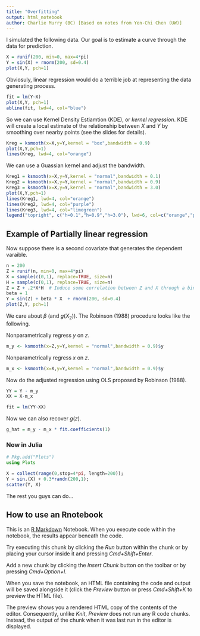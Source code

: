 ```yaml
---
title: "Overfitting"
output: html_notebook
author: Charlie Murry (BC) [Based on notes from Yen-Chi Chen (UW)]
---
```



I simulated the following data. Our goal is to estimate a curve through the data for prediction.

```r
X = runif(200, min=0, max=4*pi)
Y = sin(X) + rnorm(200, sd=0.4)
plot(X,Y, pch=1)
```

Obviosuly, linear regression would do a terrible job at representing the data generating process.

```r
fit = lm(Y~X)
plot(X,Y, pch=1)
abline(fit, lwd=4, col="blue")
```

So we can use Kernel Density Estiamtion (KDE), or *kernel regression*. KDE will create a local estimate of the relationship between $X$ and $Y$ by smoothing over nearby points (see the slides for details). 

```r
Kreg = ksmooth(x=X,y=Y,kernel = "box",bandwidth = 0.9)
plot(X,Y,pch=1)
lines(Kreg, lwd=4, col="orange")
```


We can use a Guassian kernel and adjust the bandwidth. 

```r
Kreg1 = ksmooth(x=X,y=Y,kernel = "normal",bandwidth = 0.1)
Kreg2 = ksmooth(x=X,y=Y,kernel = "normal",bandwidth = 0.9)
Kreg3 = ksmooth(x=X,y=Y,kernel = "normal",bandwidth = 3.0)
plot(X,Y,pch=1)
lines(Kreg1, lwd=4, col="orange")
lines(Kreg2, lwd=4, col="purple")
lines(Kreg3, lwd=4, col="limegreen")
legend("topright", c("h=0.1","h=0.9","h=3.0"), lwd=6, col=c("orange","purple","limegreen"))
```



## Example of Partially linear regression

Now suppose there is a second covariate that generates the dependent varaible. 

```r
n = 200
Z = runif(n, min=0, max=4*pi)
X = sample(c(0,1), replace=TRUE, size=n)
H = sample(c(0,1), replace=TRUE, size=n)
Z = Z + .2*X*H  # Induce some correlation between Z and X through a binary variable H
beta = 1
Y = sin(Z) + beta * X  + rnorm(200, sd=0.4)
plot(Z,Y, pch=1)
```

We care about $\beta$ (and $g(X_2)$). The Robinson (1988) procedure looks like the following.


Nonparametrically regress $y$ on $z$.
```r
m_y <- ksmooth(x=Z,y=Y,kernel = "normal",bandwidth = 0.9)$y
```

Nonparametrically regress $x$ on $z$.
```r
m_x <- ksmooth(x=X,y=Y,kernel = "normal",bandwidth = 0.9)$y
```


Now do the adjusted regression using OLS proposed by Robinson (1988).

```r
YY = Y - m_y
XX = X-m_x

fit = lm(YY~XX)
```

Now we can also recover $g(z)$.

```r
g_hat = m_y - m_x * fit.coefficients(1)
```




### Now in Julia

```julia
# Pkg.add("Plots")
using Plots

X = collect(range(0,stop=4*pi, length=200));
Y = sin.(X) + 0.3*randn(200,1);
scatter(Y, X)
```

The rest you guys can do...


## How to use an Rnotebook


This is an [R Markdown](http://rmarkdown.rstudio.com) Notebook. When you execute code within the notebook, the results appear beneath the code. 

Try executing this chunk by clicking the *Run* button within the chunk or by placing your cursor inside it and pressing *Cmd+Shift+Enter*. 

Add a new chunk by clicking the *Insert Chunk* button on the toolbar or by pressing *Cmd+Option+I*.

When you save the notebook, an HTML file containing the code and output will be saved alongside it (click the *Preview* button or press *Cmd+Shift+K* to preview the HTML file). 

The preview shows you a rendered HTML copy of the contents of the editor. Consequently, unlike *Knit*, *Preview* does not run any R code chunks. Instead, the output of the chunk when it was last run in the editor is displayed.


